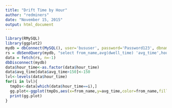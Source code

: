 ```yaml
---
title: "Drift Time by Hour"
author: "redminers"
date: "November 15, 2015"
output: html_document
---
```


```r
library(RMySQL)
library(ggplot2)
mydb = dbConnect(MySQL(), user='bususer', password='Password123', dbname='iubus', host='rdc04.uits.iu.edu',port=3099)
rs = dbSendQuery(mydb, "select from_name,avg(dwell_time) 'avg_time',hour(timestmp) 'hour_time' from W_SHED_RUN_FS where travel_flg='N' group by from_name,hour_time order by hour_time;")
data = fetch(rs, n=-1)
dbDisconnect(mydb)
data$hour_time<-as.factor(data$hour_time)
data$avg_time[data$avg_time>150]<-150
lvl<-levels(data$hour_time)
for(i in lvl){
  tmpDs<-data[which(data$hour_time==i),]
  gg.plot<-ggplot(tmpDs,aes(x=from_name,y=avg_time,color=from_name,fill=from_name))+stat_summary(fun.y="mean",geom="bar")+theme(axis.text.x = element_text(angle = 90, hjust = 1),legend.position="none") + ggtitle(paste("Drift Time Patterns for the ",i,"th Hour of the Day"))+xlab("Stop Name")+ylab("Average Drift Time")
  print(gg.plot)
}
```
